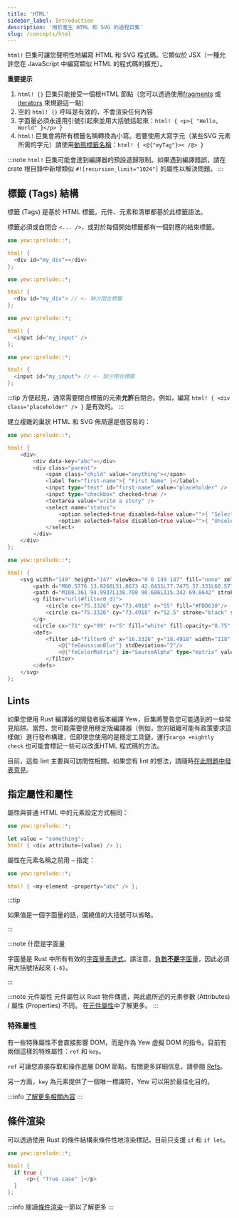 ```yaml
---
title: 'HTML'
sidebar_label: Introduction
description: '用於產生 HTML 和 SVG 的過程巨集'
slug: /concepts/html
---
```



`html!` 巨集可讓您聲明性地編寫 HTML 和 SVG 程式碼。它類似於 JSX（一種允許您在 JavaScript 中編寫類似 HTML 的程式碼的擴充）。

**重要提示**

1. `html! {}` 巨集只能接受一個根HTML 節點（您可以透過使用[fragments](./fragments.mdx) 或[iterators](./../html/lists.mdx) 來規避這一點）
2. 空的 `html! {}` 呼叫是有效的，不會渲染任何內容
3. 字面量必須永遠用引號引起來並用大括號括起來：`html! { <p>{ "Hello, World" }</p> }`
4. `html!` 巨集會將所有標籤名稱轉換為小寫。若要使用大寫字元（某些SVG 元素所需的字元）請使用[動態標籤名稱](concepts/html/elements.mdx#dynamic-tag-names)：`html! { <@{"myTag"}>< /@> }`

:::note
`html!` 巨集可能會達到編譯器的預設遞歸限制。如果遇到編譯錯誤，請在 crate 根目錄中新增類似 `#![recursion_limit="1024"]` 的屬性以解決問題。
:::

## 標籤 (Tags) 結構

標籤 (Tags) 是基於 HTML 標籤。元件、元素和清單都基於此標籤語法。

標籤必須或自閉合 `<... />`，或對於每個開始標籤都有一個對應的結束標籤。

<Tabs>
  <TabItem value="Open - Close" label="Open - Close" default>

```rust
use yew::prelude::*;

html! {
  <div id="my_div"></div>
};
```

  </TabItem>
  <TabItem value="Invalid" label="Invalid">

```rust ,compile_fail
use yew::prelude::*;

html! {
  <div id="my_div"> // <- 缺少閉合標籤
};
```

  </TabItem>
</Tabs>

<Tabs>
  <TabItem value="Self-closing" label="Self-closing">

```rust
use yew::prelude::*;

html! {
  <input id="my_input" />
};
```

  </TabItem>
  <TabItem value="Invalid" label="Invalid">

```rust ,compile_fail
use yew::prelude::*;

html! {
  <input id="my_input"> // <- 缺少閉合標籤
};
```

  </TabItem>
</Tabs>

:::tip
方便起見，通常需要閉合標籤的元素**允許**自閉合。例如，編寫 `html! { <div class="placeholder" /> }` 是有效的。
:::

建立複雜的巢狀 HTML 和 SVG 佈局還是很容易的：

<Tabs>
  <TabItem value="HTML" label="HTML">

```rust
use yew::prelude::*;

html! {
    <div>
        <div data-key="abc"></div>
        <div class="parent">
            <span class="child" value="anything"></span>
            <label for="first-name">{ "First Name" }</label>
            <input type="text" id="first-name" value="placeholder" />
            <input type="checkbox" checked=true />
            <textarea value="write a story" />
            <select name="status">
                <option selected=true disabled=false value="">{ "Selected" }</option>
                <option selected=false disabled=true value="">{ "Unselected" }</option>
            </select>
        </div>
    </div>
};
```

  </TabItem>
  <TabItem value="SVG" label="SVG">

```rust
use yew::prelude::*;

html! {
    <svg width="149" height="147" viewBox="0 0 149 147" fill="none" xmlns="http://www.w3.org/2000/svg">
        <path d="M60.5776 13.8268L51.8673 42.6431L77.7475 37.331L60.5776 13.8268Z" fill="#DEB819"/>
        <path d="M108.361 94.9937L138.708 90.686L115.342 69.8642" stroke="black" stroke-width="4" stroke-linecap="round" stroke-linejoin="round"/>
        <g filter="url(#filter0_d)">
            <circle cx="75.3326" cy="73.4918" r="55" fill="#FDD630"/>
            <circle cx="75.3326" cy="73.4918" r="52.5" stroke="black" stroke-width="5"/>
        </g>
        <circle cx="71" cy="99" r="5" fill="white" fill-opacity="0.75" stroke="black" stroke-width="3"/>
        <defs>
            <filter id="filter0_d" x="16.3326" y="18.4918" width="118" height="118" filterUnits="userSpaceOnUse" color-interpolation-filters="sRGB">
                <@{"feGaussianBlur"} stdDeviation="2"/>
                <@{"feColorMatrix"} in="SourceAlpha" type="matrix" values="0 0 0 0 0 0 0 0 0 0 0 0 0 0 0 0 0 0 127 0"/>
            </filter>
        </defs>
    </svg>
};
```

  </TabItem>
</Tabs>

## Lints

如果您使用 Rust 編譯器的開發者版本編譯 Yew，巨集將警告您可能遇到的一些常見陷阱。當然，您可能需要使用穩定版編譯器（例如，您的組織可能有政策要求這樣做）進行發布構建，但即使您使用的是穩定工具鏈，運行`cargo +nightly check` 也可能會標記一些可以改進HTML 程式碼的方法。

目前，這些 lint 主要與可訪問性相關。如果您有 lint 的想法，請隨時[在此問題中發表意見](https://github.com/yewstack/yew/issues/1334)。

## 指定屬性和屬性

屬性與普通 HTML 中的元素設定方式相同：

```rust
use yew::prelude::*;

let value = "something";
html! { <div attribute={value} /> };
```

屬性在元素名稱之前用 `~` 指定：

```rust
use yew::prelude::*;

html! { <my-element ~property="abc" /> };
```

:::tip

如果值是一個字面量的話，圍繞值的大括號可以省略。

:::

:::note 什麼是字面量

字面量是 Rust 中所有有效的[字面量表達式](https://doc.rust-lang.org/reference/expressions/literal-expr.html)。請注意，[負數**不是**字面量](https://users.rust-lang.org/t/why-are-negative-value-literals-expressions/43333)，因此必須用大括號括起來 `{-6}`。

:::

:::note 元件屬性
元件屬性以 Rust 物件傳遞，與此處所述的元素參數 (Attributes) / 屬性 (Properties) 不同。
在[元件屬性](../function-components/properties.mdx)中了解更多。
:::

### 特殊屬性

有一些特殊屬性不會直接影響 DOM，而是作為 Yew 虛擬 DOM 的指令。目前有兩個這樣的特殊屬性：`ref` 和 `key`。

`ref` 可讓您直接存取和操作底層 DOM 節點。有關更多詳細信息，請參閱 [Refs](../function-components/node-refs.mdx)。

另一方面，`key` 為元素提供了一個唯一標識符，Yew 可以用於最佳化目的。

:::info
[了解更多相關內容](./html/lists)
:::

## 條件渲染


可以透過使用 Rust 的條件結構來條件性地渲染標記。目前只支援 `if` 和 `if let`。

```rust
use yew::prelude::*;

html! {
  if true {
      <p>{ "True case" }</p>
  }
};
```

:::info
閱讀[條件渲染](./conditional-rendering.mdx)一節以了解更多
:::
